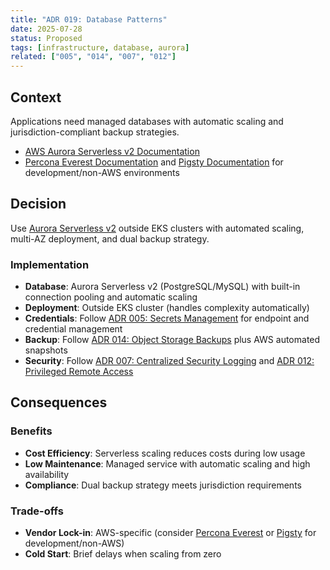 ```yaml
---
title: "ADR 019: Database Patterns"
date: 2025-07-28
status: Proposed
tags: [infrastructure, database, aurora]
related: ["005", "014", "007", "012"]
---
```


## Context

Applications need managed databases with automatic scaling and jurisdiction-compliant backup strategies.

- [AWS Aurora Serverless v2 Documentation](https://docs.aws.amazon.com/AmazonRDS/latest/AuroraUserGuide/aurora-serverless-v2.html)
- [Percona Everest Documentation](https://docs.percona.com/everest/) and [Pigsty Documentation](https://pigsty.io/) for development/non-AWS environments

## Decision

Use [Aurora Serverless v2](https://docs.aws.amazon.com/AmazonRDS/latest/AuroraUserGuide/aurora-serverless-v2.html) outside EKS clusters with automated scaling, multi-AZ deployment, and dual backup strategy.

### Implementation

- **Database**: Aurora Serverless v2 (PostgreSQL/MySQL) with built-in connection pooling and automatic scaling
- **Deployment**: Outside EKS cluster (handles complexity automatically)
- **Credentials**: Follow [ADR 005: Secrets Management](../security/005-secrets-management.qmd) for endpoint and credential management
- **Backup**: Follow [ADR 014: Object Storage Backups](014-object-backup.qmd) plus AWS automated snapshots
- **Security**: Follow [ADR 007: Centralized Security Logging](007-logging.qmd) and [ADR 012: Privileged Remote Access](../security/012-privileged-remote-access.qmd)

## Consequences

### Benefits

- **Cost Efficiency**: Serverless scaling reduces costs during low usage
- **Low Maintenance**: Managed service with automatic scaling and high availability
- **Compliance**: Dual backup strategy meets jurisdiction requirements

### Trade-offs

- **Vendor Lock-in**: AWS-specific (consider [Percona Everest](https://www.percona.com/software/percona-everest) or [Pigsty](https://pigsty.io/) for development/non-AWS)
- **Cold Start**: Brief delays when scaling from zero
